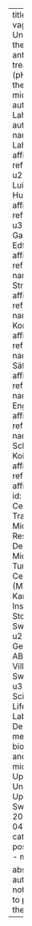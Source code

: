 ---
title: "Bacterial vaginosis: Understanding the effect of antibiotic-free treatment (pHyph) on the vaginal microbiome"
author: "Emilia Lahtinen"
authors:
  - name: Emilia Lahtinen
    affiliations:
      - ref: u1
      - ref: u2
  - name: Luisa W. Hugerth
    affiliations:
      - ref: u1
      - ref: u3
  - name: Gabriella Edfeldt
    affiliations:
      - ref: u1
  - name: Helena Strevens
    affiliations:
      - ref: u2
  - name: Sten Kornfält
    affiliations:
      - ref: u2
  - name: Annette Säfholm
    affiliations:
      - ref: u2
  - name: Lars Engstrand
    affiliations:
      - ref: u1
  - name: Ina Schuppe Koistinen
    affiliations:
      - ref: u1
affiliations:
  - id: u1
    name: Centre for Translational Microbiome Research, Department of Microbiology, Tumor and Cell Biology (MTC), Karolinska Institutet, Stockholm, Sweden 
  - id: u2
    name: Gedea Biotech AB, Medicon Village, Lund, Sweden
  - id: u3
    name: Science for Life Laboratory, Department of medical biochemistry and microbiology, Uppsala University, Uppsala, Sweden
date: 2024-11-04T14:45:07
categories:
  - poster session
  - monday

abstract: "The authors have not consented to publishing their abstract."
---